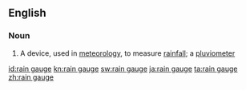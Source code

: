==English==

===Noun===
{{wikipedia}}
{{en-noun|sg=[[rain]] [[gauge]]}}

# A device, used in [[meteorology]], to measure [[rainfall]]; a [[pluviometer]]

[[id:rain gauge]]
[[kn:rain gauge]]
[[sw:rain gauge]]
[[ja:rain gauge]]
[[ta:rain gauge]]
[[zh:rain gauge]]